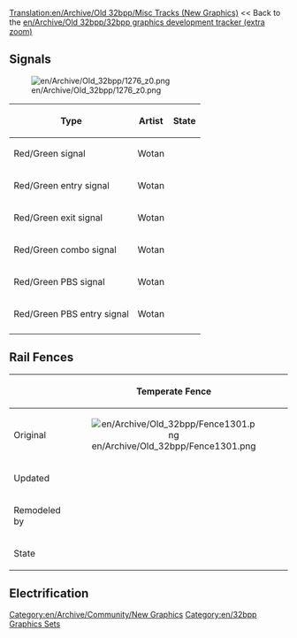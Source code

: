 [[Translation:en/Archive/Old 32bpp/Misc Tracks (New Graphics)]]
<< Back to the [[en/Archive/Old 32bpp/32bpp graphics development tracker (extra zoom)]]
==Signals==
[[File:en/Archive/Old 32bpp/1276 z0.png]]
{| border=1 style="background:#e7ebff;"
!Type
!Artist 
!State
|-
|Red/Green signal
|Wotan
{{en/Archive/Old 32bpp/Done}}
|-
|Red/Green entry signal
|Wotan
{{en/Archive/Old 32bpp/Done}}
|-
|Red/Green exit signal
|Wotan
{{en/Archive/Old 32bpp/Done}}
|-
|Red/Green combo signal
|Wotan
{{en/Archive/Old 32bpp/Done}}
|-
|Red/Green PBS signal
|Wotan
{{en/Archive/Old 32bpp/Done}}
|-
|Red/Green PBS entry signal
|Wotan
{{en/Archive/Old 32bpp/Done}}
|-
|}

==Rail Fences==
{| border=1 style="background:#e7ebff;"
!
! Temperate Fence
! Arctic Fence
! Tropical Fence
! Toyland Fence
|-
!Original
|align="center" |[[File:en/Archive/Old 32bpp/Fence1301.png]]
|align="center" |[[File:en/Archive/Old 32bpp/ArcticRailFence.png]]
|align="center" |[[File:en/Archive/Old 32bpp/TropicalRailFence.png]]
|align="center" |[[File:en/Archive/Old 32bpp/ToylandRailFence.png]]
|-
!Updated
|align="center" |
|align="center" |
|align="center" |
|align="center" |
|-
!Remodeled by
|align="center" |
|align="center" |
|align="center" |
|align="center" |
|-
!State
{{en/Archive/Old 32bpp/Unclaimed}}
{{en/Archive/Old 32bpp/Unclaimed}}
{{en/Archive/Old 32bpp/Unclaimed}}
{{en/Archive/Old 32bpp/Unclaimed}}
|}

==Electrification==


{{en/Navbox}}

[[Category:en/Archive/Community/New Graphics]][[Category:en/32bpp Graphics Sets]]